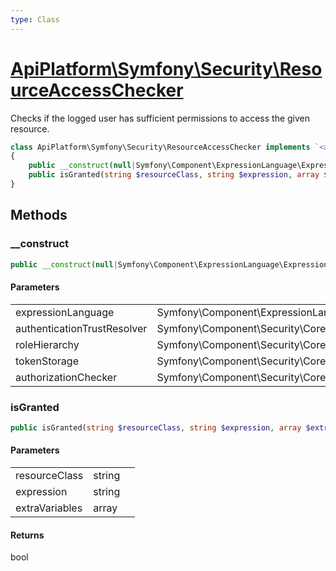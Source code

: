 ```yaml
---
type: Class
---
```


# [ApiPlatform\Symfony\Security\ResourceAccessChecker](/docs/v3.1/reference/Symfony/Security/ResourceAccessChecker)

Checks if the logged user has sufficient permissions to access the given resource.


```php
class ApiPlatform\Symfony\Security\ResourceAccessChecker implements `<a href="/docs/v3.1/reference/Symfony/Security/ResourceAccessCheckerInterface">ApiPlatform\Symfony\Security\ResourceAccessCheckerInterface</a>`
{
    public __construct(null|Symfony\Component\ExpressionLanguage\ExpressionLanguage $expressionLanguage, null|Symfony\Component\Security\Core\Authentication\AuthenticationTrustResolverInterface $authenticationTrustResolver, null|Symfony\Component\Security\Core\Role\RoleHierarchyInterface $roleHierarchy, null|Symfony\Component\Security\Core\Authentication\Token\Storage\TokenStorageInterface $tokenStorage, null|Symfony\Component\Security\Core\Authorization\AuthorizationCheckerInterface $authorizationChecker)
    public isGranted(string $resourceClass, string $expression, array $extraVariables): bool
}
```
## Methods

### __construct



```php
public __construct(null|Symfony\Component\ExpressionLanguage\ExpressionLanguage $expressionLanguage, null|Symfony\Component\Security\Core\Authentication\AuthenticationTrustResolverInterface $authenticationTrustResolver, null|Symfony\Component\Security\Core\Role\RoleHierarchyInterface $roleHierarchy, null|Symfony\Component\Security\Core\Authentication\Token\Storage\TokenStorageInterface $tokenStorage, null|Symfony\Component\Security\Core\Authorization\AuthorizationCheckerInterface $authorizationChecker)
```

#### Parameters

<table><tbody>
<tr><td>expressionLanguage</td><td>Symfony\Component\ExpressionLanguage\ExpressionLanguage</td><td></td></tr><tr><td>authenticationTrustResolver</td><td>Symfony\Component\Security\Core\Authentication\AuthenticationTrustResolverInterface</td><td></td></tr><tr><td>roleHierarchy</td><td>Symfony\Component\Security\Core\Role\RoleHierarchyInterface</td><td></td></tr><tr><td>tokenStorage</td><td>Symfony\Component\Security\Core\Authentication\Token\Storage\TokenStorageInterface</td><td></td></tr><tr><td>authorizationChecker</td><td>Symfony\Component\Security\Core\Authorization\AuthorizationCheckerInterface</td><td></td></tr>
</tbody>
</table>

### isGranted



```php
public isGranted(string $resourceClass, string $expression, array $extraVariables): bool
```

#### Parameters

<table><tbody>
<tr><td>resourceClass</td><td>string</td><td></td></tr><tr><td>expression</td><td>string</td><td></td></tr><tr><td>extraVariables</td><td>array</td><td></td></tr>
</tbody>
</table>

#### Returns

bool
